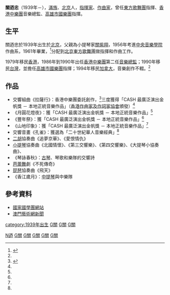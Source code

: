 '''關迺忠'''（1939年－），[[滿族|滿族]]、[[北京|北京]]人，[[指揮家|指揮家]]、[[作曲家|作曲家]]，曾任[[東方歌舞團|東方歌舞團]]指揮、[[香港中樂團|香港中樂團]]音樂總監、[[高雄市國樂團|高雄市國樂團]]指揮。

== 生平 ==

關迺忠於1939年出生於[[北京|北京]]，父親為小提琴家[[關紫翔|關紫翔]]，1956年考進[[中央音樂學院|中央音樂學院]]作曲系，1961年畢業，<ref name="港中">{{Cite web|title=關廼忠|url=http://www.hkco.org/tc/Other-Members/Kuan-Nai-Chung.html|access-date=2021-12-29|work=香港中樂團|archive-date=2021-12-29|archive-url=https://web.archive.org/web/20211229071423/http://www.hkco.org/tc/Other-Members/Kuan-Nai-Chung.html|dead-url=no}}</ref>分配到[[北京|北京]][[東方歌舞團|東方歌舞團]]做指揮和作曲工作。

1979年移民[[香港|香港]]，1986年到1990年出任[[香港中樂團|香港中樂團]]第二任[[音樂總監|音樂總監]]；1990年移民[[台灣|台灣]]，並擔任[[高雄市國樂團|高雄市國樂團]]指揮；1994年移民[[加拿大|加拿大]]，音樂創作不輟。<ref name="港中"/>

== 作品 ==
{{expand section}}
* 交響組曲《拉薩行》：香港中樂團委託創作，<ref>{{Cite web|title=作曲家都是騙人？關迺忠談創作|url=https://www.merit-times.com/NewsPage.aspx?unid=47797|access-date=2021-12-29|last=鄭淑芬|work=人間福報|archive-date=2021-12-29|archive-url=https://web.archive.org/web/20211229071422/https://www.merit-times.com/NewsPage.aspx?unid=47797|dead-url=no}}</ref>三度獲得「CASH 最廣泛演出金帆獎 － 本地正統音樂作品」（[[香港作曲家及作詞家協會|香港作曲家及作詞家協會]]頒發）<ref name="港中"/>
* 《月圓花燈夜》：獲「CASH 最廣泛演出金帆獎 － 本地正統音樂作品」<ref name="港中"/>
* 《豐年祭》：獲「CASH 最廣泛演出金帆獎 － 本地正統音樂作品」<ref name="港中"/>
* 《山地印象》：獲「CASH 最廣泛演出金帆獎 － 本地正統音樂作品」<ref name="港中"/>
* 交響音畫《孔雀》：獲選為「二十世紀華人音樂經典」<ref name="港中"/>
* [[二胡|二胡]]協奏曲《追夢京華》、《愛恨情仇》
* [[小提琴|小提琴]]協奏曲《北國情懷》、《第三交響樂》、《第四交響樂》、《大提琴小協奏曲》、
* 《琴詠春秋》：[[古琴|古琴]]、琴歌和樂隊的交響詩
* [[芭蕾舞|芭蕾舞]]劇《不死傳奇》
* [[琵琶|琵琶]]協奏曲《飛天》
* 《香江歲月》：[[中提琴|中提琴]]與中樂隊

==參考資料==
{{reflist}}
*[https://web.archive.org/web/20090312064127/http://www.ettoday.com/events/nco/index-3c.htm 國家國學團網站]
*[https://web.archive.org/web/20160304104104/http://www.macauart.net/News/ContentC.asp?region=L&id=11577 澳門藝術網新聞]

{{start box}}
{{s-before|[[吳大江|吳大江]]}}
{{s-title|[[香港中樂團|香港中樂團]]音樂總監|1986年—1990年}}
{{s-after|[[石信之|石信之]]}}
{{s-before|[[陳能濟|陳能濟]]}}
{{s-title|[[高雄市國樂團|高雄市國樂團]]駐團指揮|1990年—1994年}}
{{s-after|[[閻惠昌|閻惠昌]]}}
{{end box}}

{{Authority Control}}
[[category:1939年出生|category:1939年出生]]
[[Category:關姓|N迺]]
[[Category:香港音樂家|G關]]
[[Category:香港作曲家|G關]]
[[Category:香港指揮家|G關]]
[[category:中国作曲家|G關]]
[[category:中国指挥家|G關]]
[[category:中国音乐家|G關]]
[[Category:20世紀作曲家|G關]]
[[Category:21世紀作曲家|G關]]